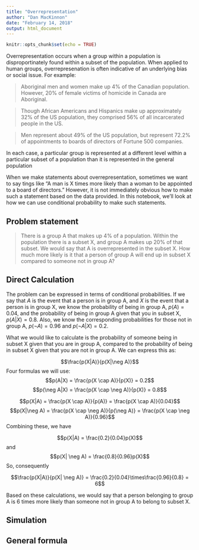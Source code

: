 ```yaml
---
title: "Overrepresentation"
author: "Dan MacKinnon"
date: "February 14, 2018"
output: html_document
---
```


```r
knitr::opts_chunk$set(echo = TRUE)
```

Overrepresentation occurs when a group within a population is disproportinately found within a subset of the population. When applied to human groups, overrepresenation is often indicative of an underlying bias or social issue. For example:

> Aboriginal men and women make up 4% of the Canadian population. However, 20% of female victims of homicide in Canada are Aboriginal.

> Though African Americans and Hispanics make up approximately 32% of the US population, they comprised 56% of all incarcerated people in the US.

> Men represent about 49% of the US population, but represent 72.2% of appointments to boards of directors of Fortune 500 companies.

In each case, a particular group is represented at a different level within a particular subset of a population than it is represented in the general population 

When we make statements about overrepresentation, sometimes we want to say tings like "A man is X times more likely than a woman to be appointed to a board of directors." However, it is not immediately obvious how to make such a statement based on the data provided. In this notebook, we'll look at how we can use conditional probability to make such statements.

## Problem statement

>There is a group A that makes up 4% of a population. Within the population there is a subset X, and group A makes up 20% of that subset. We would say that A is overrepresented in the subset X. How much more likely is it that a person of group A will end up in subset X compared to someone not in group A?

## Direct Calculation

The problem can be expressed in terms of conditional probabilities. If we say that $A$ is the event that a person is in group A, and $X$ is the event that a person is in group X, we know the probability of being in group A, $p(A) = 0.04$, and the probability of being in group A given that you in subset X, $p(A|X) = 0.8$. Also, we know the corresponding probabilities for those not in group A, $p(\neg A) = 0.96$ and $p(\neg A|X) = 0.2$.

What we would like to calculate is the probability of someone being in subset X given that you are in group A, compared to the probability of being in subset X given that you are not in group A. We can express this as:

$$\frac{p(X|A)}{p(X|\neg A)}$$ 
Four formulas we will use:
$$p(A|X) = \frac{p(X \cap A)}{p(X)} = 0.2$$
$$p(\neg A|X) = \frac{p(X \cap \neg A)}{p(X)} = 0.8$$

$$p(X|A) = \frac{p(X \cap A)}{p(A)} =  \frac{p(X \cap A)}{0.04}$$
$$p(X|\neg A) = \frac{p(X \cap \neg A)}{p(\neg A)} =  \frac{p(X \cap \neg A)}{0.96}$$
Combining these, we have 

$$p(X|A) = \frac{0.2}{0.04}p(X)$$
and
$$p(X| \neg A) = \frac{0.8}{0.96}p(X)$$
So, consequently 

$$\frac{p(X|A)}{p(X| \neg A)} = \frac{0.2}{0.04}\times\frac{0.96}{0.8} = 6$$

Based on these calculations, we would say that a person belonging to group A is 6 times more likely than someone not in group A to belong to subset X.


## Simulation


## General formula
